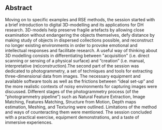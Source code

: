 ## Abstract

Moving on to specific examples and RSE methods, the session started with a brief introduction to digital 3D-modelling and its applications for DH research. 3D-models help preserve fragile artefacts by allowing close examination without endangering the objects themselves, defy distance by making study of objects in dispersed collections possible, and reconstruct no longer existing environments in order to provoke emotional and intellectual responses and facilitate research. A useful way of thinking about 3D modelling consists in differentiating between "acquisition" (i.e. direct scanning or sensing of a physical surface) and “creation” (i.e. manual, interpretative (re)construction).The second part of the session was dedicated to photogrammetry, a set of techniques and tools for extracting three-dimensional data from images. The necessary equipment and available software tools as well as the frictions between “ideal set-up” and the more realistic contexts of noisy environments for capturing images were discussed. Different stages of the photogrammetry process (of the “photogrammetry pipeline”) such as Natural Feature Extraction, Image Matching, Features Matching, Structure from Motion, Depth maps estimation, Meshing, and Texturing were outlined. Limitations of the method and ways of counteracting them were mentioned. The session concluded with a practical exercise, equipment demonstrations, and a taste of immersive experiences.
